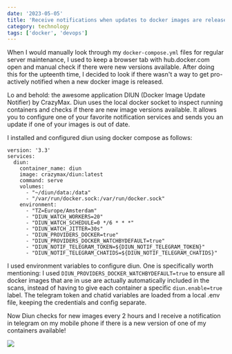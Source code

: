 ```yaml
---
date: '2023-05-05'
title: 'Receive notifications when updates to docker images are released using DIUN'
category: technology
tags: ['docker', 'devops']
---
```


When I would manually look through my `docker-compose.yml` files for regular server maintenance, I used to keep a browser tab with hub.docker.com open and manual check if there were new versions available. After doing this for the upteenth time, I decided to look if there wasn't a way to get pro-actively notified when a new docker image is released.

Lo and behold: the awesome application DIUN (Docker Image Update Notifier) by CrazyMax. Diun uses the local docker socket to inspect running containers and checks if there are new image versions available. It allows you to configure one of your favorite notification services and sends you an update if one of your images is out of date.

I installed and configured diun using docker compose as follows:

```
version: '3.3'
services:
  diun:
    container_name: diun
    image: crazymax/diun:latest
    command: serve
    volumes:
      - "~/diun/data:/data"
      - "/var/run/docker.sock:/var/run/docker.sock"
    environment:
      - "TZ=Europe/Amsterdam"
      - "DIUN_WATCH_WORKERS=20"
      - "DIUN_WATCH_SCHEDULE=0 */6 * * *"
      - "DIUN_WATCH_JITTER=30s"
      - "DIUN_PROVIDERS_DOCKER=true"
      - "DIUN_PROVIDERS_DOCKER_WATCHBYDEFAULT=true"
      - "DIUN_NOTIF_TELEGRAM_TOKEN=${DIUN_NOTIF_TELEGRAM_TOKEN}"
      - "DIUN_NOTIF_TELEGRAM_CHATIDS=${DIUN_NOTIF_TELEGRAM_CHATIDS}"
```

I used environment variables to configure diun. One is specifically worth mentioning: I used `DIUN_PROVIDERS_DOCKER_WATCHBYDEFAULT=true` to ensure all docker images that are in use are actually automatically included in the scans, instead of having to give each container a specific `diun.enable=true` label. The telegram token and chatid variables are loaded from a local .env file, keeping the credentials and config separate.

Now Diun checks for new images every 2 hours and I receive a notification in telegram on my mobile phone if there is a new version of one of my containers available!

![](../assets/images/2023-05-05-diun.png)


